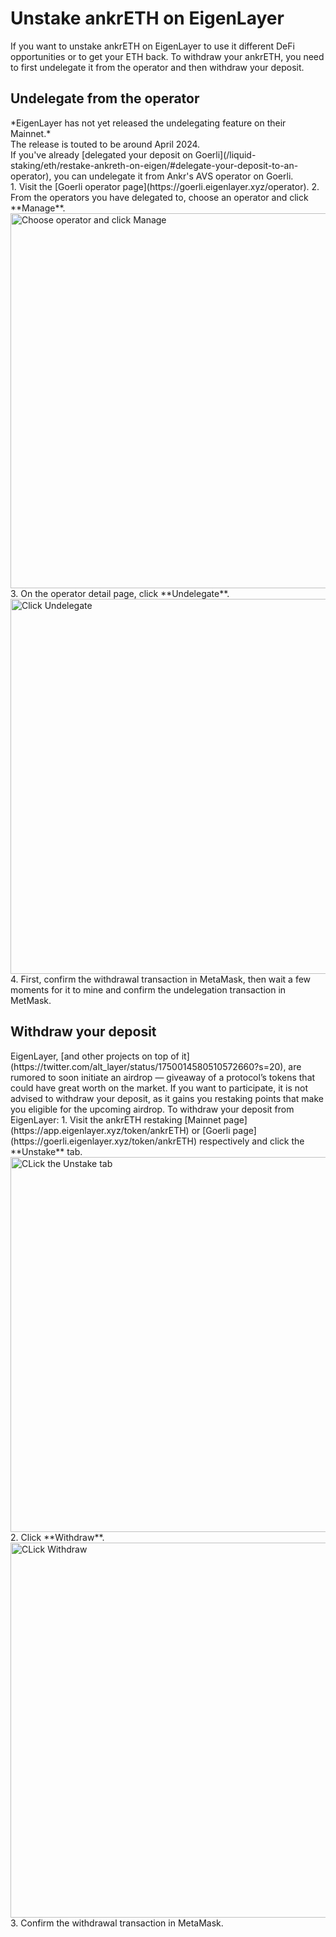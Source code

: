 
# Unstake ankrETH on EigenLayer

If you want to unstake ankrETH on EigenLayer to use it different DeFi opportunities or to get your ETH back.
To withdraw your ankrETH, you need to first undelegate it from the operator and then withdraw your deposit.

## Undelegate from the operator
<Callout type="info">
  *EigenLayer has not yet released the undelegating feature on their Mainnet.*<br/>
    The release is touted to be around April 2024.<br/>
</Callout>
If you've already [delegated your deposit on Goerli](/liquid-staking/eth/restake-ankreth-on-eigen/#delegate-your-deposit-to-an-operator), you can undelegate it from Ankr's AVS operator on Goerli.<br/>
1. Visit the [Goerli operator page](https://goerli.eigenlayer.xyz/operator).
2. From the operators you have delegated to, choose an operator and click **Manage**.
   <img src="/docs/staking/liquid-staking/eth/choose-operator-delegated-click-manage.jpg" alt="Choose operator and click Manage" class="responsive-pic" width="600" />
3. On the operator detail page, click **Undelegate**.
   <img src="/docs/staking/liquid-staking/eth/click-undelegate-eigenlayer.jpg" alt="Click Undelegate" class="responsive-pic" width="600" />
4. First, confirm the withdrawal transaction in MetaMask, then wait a few moments for it to mine and confirm the undelegation transaction in MetMask.

## Withdraw your deposit
<Callout type="info">
  EigenLayer, [and other projects on top of it](https://twitter.com/alt_layer/status/1750014580510572660?s=20), are rumored to soon initiate an airdrop — giveaway of a protocol’s tokens that could have great worth on the market.
    If you want to participate, it is not advised to withdraw your deposit, as it gains you restaking points that make you eligible for the upcoming airdrop.
</Callout>
To withdraw your deposit from EigenLayer:
1. Visit the ankrETH restaking [Mainnet page](https://app.eigenlayer.xyz/token/ankrETH) or [Goerli page](https://goerli.eigenlayer.xyz/token/ankrETH) respectively and click the **Unstake** tab.
   <img src="/docs/staking/liquid-staking/eth/click-unstake-tab-eigenlayer.jpg" alt="CLick the Unstake tab" class="responsive-pic" width="600" />
2. Click **Withdraw**.
    <img src="/docs/staking/liquid-staking/eth/click-withdraw-eigenlayer.jpg" alt="CLick Withdraw" class="responsive-pic" width="600" />
3. Confirm the withdrawal transaction in MetaMask.
